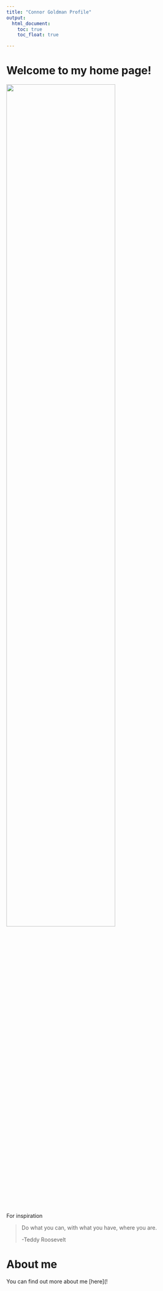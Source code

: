 ```yaml
---
title: "Connor Goldman Profile"
output: 
  html_document:
    toc: true
    toc_float: true

---
```


# Welcome to my home page!

<img src = "photos/Welcome.jpg" style = "width: 75%">

For inspiration

>Do what you can, with what you have, where you are. 
>
>-Teddy Roosevelt


# About me

You can find out more about me [here](!



